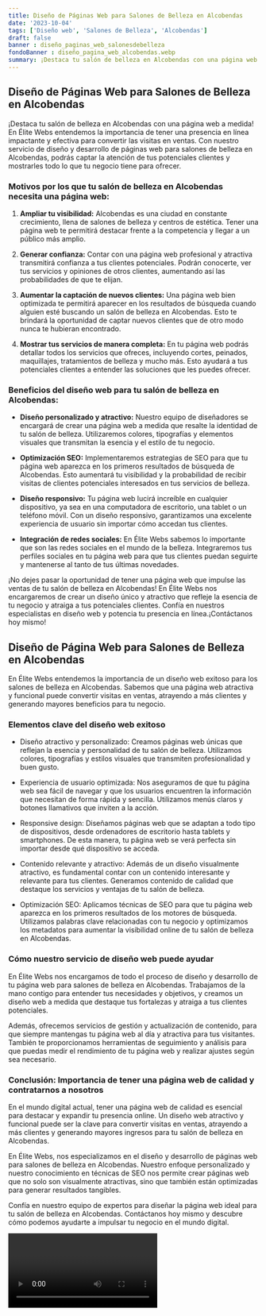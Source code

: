 ```yaml
---
title: Diseño de Páginas Web para Salones de Belleza en Alcobendas
date: '2023-10-04'
tags: ['Diseño web', 'Salones de Belleza', 'Alcobendas']
draft: false
banner : diseño_paginas_web_salonesdebelleza
fondoBanner : diseño_pagina_web_alcobendas.webp
summary: ¡Destaca tu salón de belleza en Alcobendas con una página web a medida! En Élite Webs entendemos la importancia de tener una presencia en línea impactante y efectiva para convertir las visitas en ventas. Con nuestro servicio de diseño y desarrollo de páginas web para salones de belleza en Alcobendas, podrás captar la atención de tus potenciales clientes y mostrarles todo lo que tu negocio tiene para ofrecer.
---
```


## Diseño de Páginas Web para Salones de Belleza en Alcobendas

¡Destaca tu salón de belleza en Alcobendas con una página web a medida! En Élite Webs entendemos la importancia de tener una presencia en línea impactante y efectiva para convertir las visitas en ventas. Con nuestro servicio de diseño y desarrollo de páginas web para salones de belleza en Alcobendas, podrás captar la atención de tus potenciales clientes y mostrarles todo lo que tu negocio tiene para ofrecer.

### Motivos por los que tu salón de belleza en Alcobendas necesita una página web:

1. **Ampliar tu visibilidad:** Alcobendas es una ciudad en constante crecimiento, llena de salones de belleza y centros de estética. Tener una página web te permitirá destacar frente a la competencia y llegar a un público más amplio.

2. **Generar confianza:** Contar con una página web profesional y atractiva transmitirá confianza a tus clientes potenciales. Podrán conocerte, ver tus servicios y opiniones de otros clientes, aumentando así las probabilidades de que te elijan.

3. **Aumentar la captación de nuevos clientes:** Una página web bien optimizada te permitirá aparecer en los resultados de búsqueda cuando alguien esté buscando un salón de belleza en Alcobendas. Esto te brindará la oportunidad de captar nuevos clientes que de otro modo nunca te hubieran encontrado.

4. **Mostrar tus servicios de manera completa:** En tu página web podrás detallar todos los servicios que ofreces, incluyendo cortes, peinados, maquillajes, tratamientos de belleza y mucho más. Esto ayudará a tus potenciales clientes a entender las soluciones que les puedes ofrecer.

### Beneficios del diseño web para tu salón de belleza en Alcobendas:

- **Diseño personalizado y atractivo:** Nuestro equipo de diseñadores se encargará de crear una página web a medida que resalte la identidad de tu salón de belleza. Utilizaremos colores, tipografías y elementos visuales que transmitan la esencia y el estilo de tu negocio.

- **Optimización SEO:** Implementaremos estrategias de SEO para que tu página web aparezca en los primeros resultados de búsqueda de Alcobendas. Esto aumentará tu visibilidad y la probabilidad de recibir visitas de clientes potenciales interesados en tus servicios de belleza.

- **Diseño responsivo:** Tu página web lucirá increíble en cualquier dispositivo, ya sea en una computadora de escritorio, una tablet o un teléfono móvil. Con un diseño responsivo, garantizamos una excelente experiencia de usuario sin importar cómo accedan tus clientes.

- **Integración de redes sociales:** En Élite Webs sabemos lo importante que son las redes sociales en el mundo de la belleza. Integraremos tus perfiles sociales en tu página web para que tus clientes puedan seguirte y mantenerse al tanto de tus últimas novedades.

¡No dejes pasar la oportunidad de tener una página web que impulse las ventas de tu salón de belleza en Alcobendas! En Élite Webs nos encargaremos de crear un diseño único y atractivo que refleje la esencia de tu negocio y atraiga a tus potenciales clientes. Confía en nuestros especialistas en diseño web y potencia tu presencia en línea.¡Contáctanos hoy mismo!

<GifSeo />

<Cta />

## Diseño de Página Web para Salones de Belleza en Alcobendas

En Élite Webs entendemos la importancia de un diseño web exitoso para los salones de belleza en Alcobendas. Sabemos que una página web atractiva y funcional puede convertir visitas en ventas, atrayendo a más clientes y generando mayores beneficios para tu negocio.

### Elementos clave del diseño web exitoso

- Diseño atractivo y personalizado: Creamos páginas web únicas que reflejan la esencia y personalidad de tu salón de belleza. Utilizamos colores, tipografías y estilos visuales que transmiten profesionalidad y buen gusto.

- Experiencia de usuario optimizada: Nos aseguramos de que tu página web sea fácil de navegar y que los usuarios encuentren la información que necesitan de forma rápida y sencilla. Utilizamos menús claros y botones llamativos que inviten a la acción.

- Responsive design: Diseñamos páginas web que se adaptan a todo tipo de dispositivos, desde ordenadores de escritorio hasta tablets y smartphones. De esta manera, tu página web se verá perfecta sin importar desde qué dispositivo se acceda.

- Contenido relevante y atractivo: Además de un diseño visualmente atractivo, es fundamental contar con un contenido interesante y relevante para tus clientes. Generamos contenido de calidad que destaque los servicios y ventajas de tu salón de belleza.

- Optimización SEO: Aplicamos técnicas de SEO para que tu página web aparezca en los primeros resultados de los motores de búsqueda. Utilizamos palabras clave relacionadas con tu negocio y optimizamos los metadatos para aumentar la visibilidad online de tu salón de belleza en Alcobendas.

### Cómo nuestro servicio de diseño web puede ayudar

En Élite Webs nos encargamos de todo el proceso de diseño y desarrollo de tu página web para salones de belleza en Alcobendas. Trabajamos de la mano contigo para entender tus necesidades y objetivos, y creamos un diseño web a medida que destaque tus fortalezas y atraiga a tus clientes potenciales.

Además, ofrecemos servicios de gestión y actualización de contenido, para que siempre mantengas tu página web al día y atractiva para tus visitantes. También te proporcionamos herramientas de seguimiento y análisis para que puedas medir el rendimiento de tu página web y realizar ajustes según sea necesario.

### Conclusión: Importancia de tener una página web de calidad y contratarnos a nosotros

En el mundo digital actual, tener una página web de calidad es esencial para destacar y expandir tu presencia online. Un diseño web atractivo y funcional puede ser la clave para convertir visitas en ventas, atrayendo a más clientes y generando mayores ingresos para tu salón de belleza en Alcobendas.

En Élite Webs, nos especializamos en el diseño y desarrollo de páginas web para salones de belleza en Alcobendas. Nuestro enfoque personalizado y nuestro conocimiento en técnicas de SEO nos permite crear páginas web que no solo son visualmente atractivas, sino que también están optimizadas para generar resultados tangibles.

Confía en nuestro equipo de expertos para diseñar la página web ideal para tu salón de belleza en Alcobendas. Contáctanos hoy mismo y descubre cómo podemos ayudarte a impulsar tu negocio en el mundo digital.

<Video />

<CtaBot job='Salones de Belleza' city='Alcobendas'/>

<Gmaps query='Alcobendas+españa+maps' />